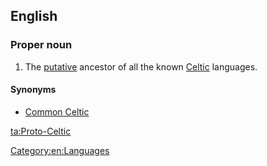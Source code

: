 ==English==
{{wikipedia}}

===Proper noun===
{{en-proper noun|sg=[[proto-|Proto]]-[[Celtic]]}}

# The [[putative]] ancestor of all the known [[Celtic]] languages.

====Synonyms====
* [[Common Celtic]]

[[Category:en:Languages]]

[[ta:Proto-Celtic]]